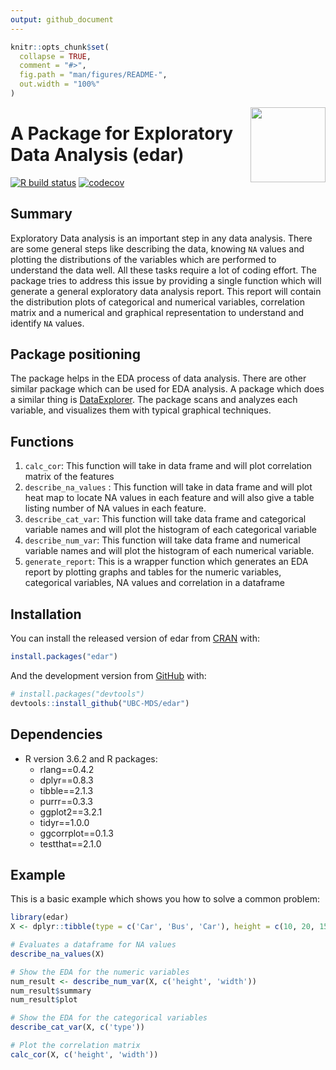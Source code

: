 ```yaml
---
output: github_document
---
```


<!-- README.md is generated from README.Rmd. Please edit that file -->

```r
knitr::opts_chunk$set(
  collapse = TRUE,
  comment = "#>",
  fig.path = "man/figures/README-",
  out.width = "100%"
)
```

<img src="img/edar.png" width="120" align = "right">

# A Package for Exploratory Data Analysis (edar)

<!-- badges: start -->
[![R build status](https://github.com/UBC-MDS/edar/workflows/R-CMD-check/badge.svg)](https://github.com/UBC-MDS/edar/actions)
[![codecov](https://codecov.io/gh/UBC-MDS/edar/branch/master/graph/badge.svg)](https://codecov.io/gh/UBC-MDS/edar)
<!-- badges: end -->

## Summary

Exploratory Data analysis is an important step in any data analysis. There are some general steps like describing the data, knowing `NA` values and plotting the distributions of the variables  which are performed to understand the data well. All these tasks require a lot of coding effort. The package tries to address this issue by providing a single function which will generate a general exploratory data analysis report. This report will contain the distribution plots of categorical and numerical variables, correlation matrix and a numerical and graphical representation to understand and identify `NA` values.

## Package positioning

The package helps in the EDA process of data analysis. There are other similar package which can be used for EDA analysis. A package which does a similar thing is [DataExplorer](https://www.rdocumentation.org/packages/DataExplorer/versions/0.8.1). The package scans and
analyzes each variable, and visualizes them with typical graphical techniques.

## Functions

1. `calc_cor`: This function will take in data frame and will plot correlation matrix of the features
2. `describe_na_values` : This function will take in data frame and will plot heat map to locate NA values in each feature and will also give a table listing number of NA values in each feature.
3. `describe_cat_var`: This function will take data frame and categorical variable names and will plot the histogram of each categorical variable
4. `describe_num_var`: This function will take data frame and numerical variable names and will plot the histogram of each numerical variable.
5. `generate_report`: This is a wrapper function which generates an EDA report by plotting graphs and tables for the numeric variables, categorical variables, NA values and correlation in a dataframe

## Installation

You can install the released version of edar from [CRAN](https://CRAN.R-project.org) with:

``` r
install.packages("edar")
```

And the development version from [GitHub](https://github.com/) with:

``` r
# install.packages("devtools")
devtools::install_github("UBC-MDS/edar")
```

## Dependencies
- R version 3.6.2 and R packages:
  - rlang==0.4.2
  - dplyr==0.8.3
  - tibble==2.1.3
  - purrr==0.3.3
  - ggplot2==3.2.1
  - tidyr==1.0.0
  - ggcorrplot==0.1.3
  - testthat==2.1.0 

## Example

This is a basic example which shows you how to solve a common problem:

```r
library(edar)
X <- dplyr::tibble(type = c('Car', 'Bus', 'Car'), height = c(10, 20, 15), width = c(10, 15, 13))

# Evaluates a dataframe for NA values
describe_na_values(X)

# Show the EDA for the numeric variables
num_result <- describe_num_var(X, c('height', 'width'))
num_result$summary
num_result$plot

# Show the EDA for the categorical variables
describe_cat_var(X, c('type'))

# Plot the correlation matrix
calc_cor(X, c('height', 'width'))
```

